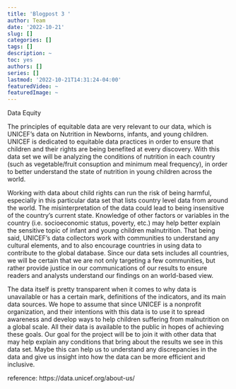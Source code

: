 ```yaml
---
title: 'Blogpost 3 '
author: Team
date: '2022-10-21'
slug: []
categories: []
tags: []
description: ~
toc: yes
authors: []
series: []
lastmod: '2022-10-21T14:31:24-04:00'
featuredVideo: ~
featuredImage: ~
---
```

Data Equity 

  The principles of equitable data are very relevant to our data, which is UNICEF's data on Nutrition in Newborns, infants, and young children. UNICEF is dedicated to equitable data practices in order to ensure that children and their rights are being benefited at every discovery. With this data set we will be analyzing the conditions of nutrition in each country (such as vegetable/fruit consuption and minimum meal frequency), in order to better understand the state of nutrition in young children across the world. 
  
  
  Working with data about child rights can run the risk of being harmful, especially in this particular data set that lists country level data from around the world. The misinterpretation of the data could lead to being insensitive of the country’s current state. Knowledge of other factors or variables in the country (i.e. socioeconomic status, poverty, etc.) may help better explain the sensitive topic of infant and young children malnutrition. That being said, UNICEF’s data collectors work with communities to understand any cultural elements, and to also encourage countries in using data to contribute to the global database. 
Since our data sets includes all countries, we will be certain that we are not only targeting a few communities, but rather provide justice in our communications of our results to ensure readers and analysts understand our findings on an world-based view. 

  The data itself is pretty transparent when it comes to why data is unavailable or has a certain mark, definitions of the indicators, and its main data sources. We hope to assume that since UNICEF is a nonprofit organization, and their intentions with this data is to use it to spread awareness and develop ways to help children suffering from malnutrition on a global scale. All their data is available to the public in hopes of achieving these goals. Our goal for the project will be to join it with other data that may help explain any conditions that bring about the results we see in this data set. Maybe this can help us to understand any discrepancies in the data and give us insight into how the data can be more efficient and inclusive. 
  
reference: https://data.unicef.org/about-us/
